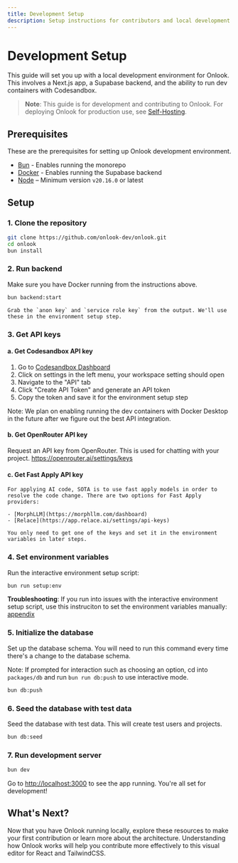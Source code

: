 ```yaml
---
title: Development Setup
description: Setup instructions for contributors and local development
---
```


# Development Setup

This guide will set you up with a local development environment for Onlook. This involves a Next.js app, a Supabase backend, and the ability to run dev containers with Codesandbox.

> **Note**: This guide is for development and contributing to Onlook. For deploying Onlook for production use, see [Self-Hosting](/self-hosting).

## Prerequisites

These are the prerequisites for setting up Onlook development environment.

- [Bun](https://bun.sh) - Enables running the monorepo
- [Docker](https://docs.docker.com/get-started/get-docker/) - Enables running the Supabase backend
- [Node](https://nodejs.org/en/download/) – Minimum version `v20.16.0` or latest

## Setup

### 1. Clone the repository

   ```bash
   git clone https://github.com/onlook-dev/onlook.git
   cd onlook
   bun install
   ```

### 2. Run backend

   Make sure you have Docker running from the instructions above.

   ```bash
   bun backend:start
   ```

    Grab the `anon key` and `service role key` from the output. We'll use these in the environment setup step.

### 3. Get API keys

#### a. Get Codesandbox API key

1. Go to [Codesandbox Dashboard](https://codesandbox.io/dashboard)
2. Click on settings in the left menu, your workspace setting should open
3. Navigate to the "API" tab
4. Click "Create API Token" and generate an API token
5. Copy the token and save it for the environment setup step

Note: We plan on enabling running the dev containers with Docker Desktop in the future after we figure out the best API integration. 

#### b. Get OpenRouter API key

Request an API key from OpenRouter. This is used for chatting with your project. https://openrouter.ai/settings/keys

#### c. Get Fast Apply API key

    For applying AI code, SOTA is to use fast apply models in order to resolve the code change. There are two options for Fast Apply providers:

    - [MorphLLM](https://morphllm.com/dashboard)
    - [Relace](https://app.relace.ai/settings/api-keys)

    You only need to get one of the keys and set it in the environment variables in later steps.

### 4. Set environment variables


Run the interactive environment setup script:

```bash
bun run setup:env
```

**Troubleshooting**: If you run into issues with the interactive environment setup script, use this instruciton to set the environment variables manually: [appendix](/developers/appendix)

### 5. Initialize the database

Set up the database schema. You will need to run this command every time there's a change to the database schema.

Note: If prompted for interaction such as choosing an option, cd into `packages/db` and run `bun run db:push` to use interactive mode.
   ```bash
   bun db:push
   ```

### 6. Seed the database with test data

Seed the database with test data. This will create test users and projects.
   ```bash
   bun db:seed
   ```

### 7. Run development server

   ```bash
   bun dev
   ```

Go to [http://localhost:3000](http://localhost:3000) to see the app running. You're all set for development!

## What's Next?

Now that you have Onlook running locally, explore these resources to make your first contribution or learn more about the architecture. Understanding how Onlook works will help you contribute more effectively to this visual editor for React and TailwindCSS.

<Cards>
  <Card title="Learn about Architecture" href="/developers/architecture" />
  <Card title="How to Contribute" href="/developers" />
  <Card title="Troubleshooting" href="/developers/troubleshooting" />
</Cards>
